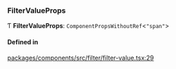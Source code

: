 ### FilterValueProps

Ƭ **FilterValueProps**: `ComponentPropsWithoutRef`\<`"span"`\>

#### Defined in

[packages/components/src/filter/filter-value.tsx:29](https://github.com/vtex/shoreline/blob/bf9009f50/packages/components/src/filter/filter-value.tsx#L29)
